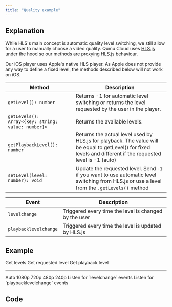 ```yaml
---
title: "Quality example"
---
```




## Explanation

While HLS's main concept is automatic quality level switching, we still allow for a user to manually choose a video quality.
Qumu Cloud uses [HLS.js](https://github.com/video-dev/hls.js) under the hood so our methods are proxying HLS.js behaviour.

<Aside type="caution" title="Does not work on iOS">
  Our iOS player uses Apple's native HLS player. As Apple does not provide any way to define a fixed level, the methods
  described below will not work on iOS.
</Aside>

| Method                                             | Description                                                                                                                                                    |
|----------------------------------------------------|----------------------------------------------------------------------------------------------------------------------------------------------------------------|
| `getLevel(): number`                               | Returns -1 for automatic level switching or returns the level requested by the user in the player.                                                             |
| `getLevels(): Array<{key: string; value: number}>` | Returns the available levels.                                                                                                                                  |
| `getPlaybackLevel(): number`                       | Returns the actual level used by HLS.js for playback. The value will be equal to getLevel() for fixed levels and different if the requested level is -1 (auto) |
| `setLevel(level: number): void`                    | Update the requested level. Send `-1` if you want to use automatic level switching from HLS.js or use a level from the `.getLevels()` method                   |

| Event                 | Description                                           |
|-----------------------|-------------------------------------------------------|
| `levelchange`         | Triggered every time the level is changed by the user |
| `playbacklevelchange` | Triggered every time the level is updated by HLS.js   |

## Example

<Playground>
  <Fragment slot="actions">
    <PlaygroundButton type="get" command="getLevels">Get levels</PlaygroundButton>
    <PlaygroundButton type="get" command="getLevel">Get requested level</PlaygroundButton>
    <PlaygroundButton type="get" command="getPlaybackLevel">Get playback level</PlaygroundButton>
    <hr/>
    <PlaygroundButton type="get" command="setLevel" value={-1}>Auto</PlaygroundButton>
    <PlaygroundButton type="get" command="setLevel" value={4}>1080p</PlaygroundButton>
    <PlaygroundButton type="get" command="setLevel" value={3}>720p</PlaygroundButton>
    <PlaygroundButton type="get" command="setLevel" value={2}>480p</PlaygroundButton>
    <PlaygroundButton type="get" command="setLevel" value={1}>240p</PlaygroundButton>
  </Fragment>
  <Fragment slot="events">
    <PlaygroundCheckbox checked={true} event="levelchange">Listen for `levelchange` events</PlaygroundCheckbox>
    <PlaygroundCheckbox checked={true} event="playbacklevelchange">Listen for `playbacklevelchange`
      events</PlaygroundCheckbox>
  </Fragment>
</Playground>

## Code

<Code code={code} lang="js"/>
